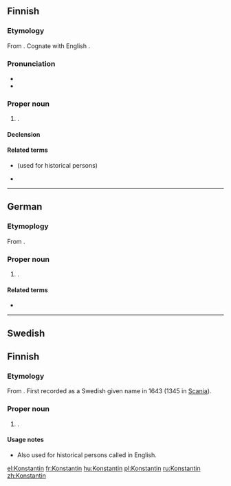 {{also|konstantin}}
==Finnish==

===Etymology===
From {{etyl|la|fi}}  {{m|la|Constantinus}}. Cognate with English {{m|en|Constantine}}. 

===Pronunciation===
* {{IPA|/ˈkonstɑntin/|lang=fi}}
* {{hyphenation|Kons|tan|tin|lang=fi}}

===Proper noun===
{{fi-proper noun}}

# {{given name|male|lang=fi}}.

====Declension====
{{fi-decl-risti|Konstantin|||a|i=0}}

====Related terms====
* {{l|fi|Konstantinus}} (used for historical persons)
* {{l|fi|Kosti}}

----

==German==

===Etymoplogy===
From {{etyl|la|de}}  {{m|la|Constantinus}}.

===Proper noun===
{{head|de|proper noun}}

# {{given name|male|lang=de}}.

====Related terms====
* {{m|de|Konstanze}}

----

==Swedish==

==Finnish==

===Etymology===
From {{etyl|la|sv}}  {{m|la|Constantinus}}. First recorded as a Swedish given name in 1643 (1345 in [[Scania]]).

===Proper noun===
{{head|sv|proper noun}}

# {{given name|male|lang=sv}}.

====Usage notes====
* Also used for historical persons called {{m|en|Constantine}} in English.

[[el:Konstantin]]
[[fr:Konstantin]]
[[hu:Konstantin]]
[[pl:Konstantin]]
[[ru:Konstantin]]
[[zh:Konstantin]]